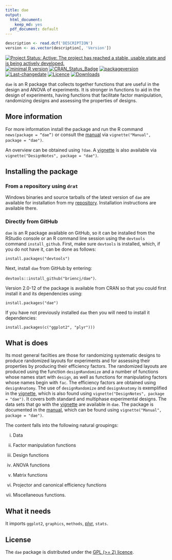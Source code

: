 ```yaml
---
title: dae
output:
  html_document:
    keep_md: yes
  pdf_document: default
---
```



```r
description <- read.dcf('DESCRIPTION')
version <- as.vector(description[, 'Version'])
```

[![Project Status: Active:  The project has reached a stable, usable state and is being actively developed.](http://www.repostatus.org/badges/latest/active.svg)](http://www.repostatus.org/#active)
[![minimal R version](https://img.shields.io/badge/R%3E%3D-3.5.0-6666ff.svg)](https://cran.r-project.org/)
[![CRAN_Status_Badge](http://www.r-pkg.org/badges/version/dae)](https://cran.r-project.org/package=dae)
[![packageversion](https://img.shields.io/badge/Package%20version-`r gsub('-', '--', version)`-orange.svg?style=flat-square)](/commits/master)
[![Last-changedate](https://img.shields.io/badge/last%20change-`r gsub('-', '--', Sys.Date())`-yellowgreen.svg)](/commits/master)
[![Licence](https://img.shields.io/badge/license-GPL%20(%3E%3D2)-green.svg)](http://choosealicense.com/licenses/gpl-2.0/)
[![Downloads](https://cranlogs.r-pkg.org/badges/last-week/dae)](commits/master)


`dae` is an R package that collects together functions that are useful in the design and ANOVA of experiments. It is stronger in functions to aid in the design of experiments, having functions that facilitate factor manipulation, randomizing designs and assessing the properties of designs.

## More information

For more information install the package and run the R command `news(package = “dae”)` or consult the [manual](./vignettes/dae-manual.pdf) via `vignette("Manual", package = "dae")`. 

An overview can be obtained using `?dae`. A [vignette](./vignettes/DesignNotes.pdf) is also available via `vignette("DesignNotes", package = "dae")`.

## Installing the package

### From a repository using `drat`

Windows binaries and source tarballs of the latest version of `dae` are available for installation from my [repository](http://chris.brien.name/rpackages). Installation instructions are available there.

### Directly from  GitHub

`dae` is an R package available on GitHub, so it can be installed from the RStudio console or an R command line session using the `devtools` command `install_github`. First, make sure `devtools` is installed, which, if you do not have it, can be done as follows:

`install.packages("devtools")`

Next, install `dae` from GitHub by entering:

`devtools::install_github("briencj/dae")`.

Version 2.0-12 of the package is available from CRAN so that you could first install it and its dependencies using:

`install.packages("dae")`


If you have not previously installed `dae` then you will need to install it dependencies:

`install.packages(c("ggplot2", "plyr")))`

## What is does

Its most general facilties are those for randomizing systematic designs to produce randomized layouts for experiments and for assessing their properties by producing their efficiency factors. The  randomized layouts are produced using the function `designRandomize` and a number of functions whose names start with `design`, as well as functions for manipulating factors whose names begin with `fac`. The efficiency factors are obtained using `designAnatomy`. The use of `designRandomize` and `designAnatomy` is exemplified in the  [vignette](./vignettes/DesignNotes.pdf), which is also found using `vignette("DesignNotes", package = "dae")`. It covers both standard and multiphase experimental designs. The data sets that go with the [vignette](./vignettes/DesignNotes.pdf) are available in `dae`. The package is documented in the [manual](./vignettes/dae-manual.pdf), which can be found using `vignette("Manual", package = "dae")`. 

The content falls into the following natural groupings: 

(i) Data 

(ii) Factor manipulation functions

(iii) Design functions

(iv) ANOVA functions

(v) Matrix functions

(vi) Projector and canonical efficiency functions

(vii) Miscellaneous functions.

## What it needs  
  
It imports `ggplot2`, `graphics`, `methods`, [plyr](<https://CRAN.R-project.org/package=plyr>), `stats`.

## License

The `dae` package is distributed under the [GPL (>= 2) licence](<https://opensource.org/licenses/GPL-2.0>).
